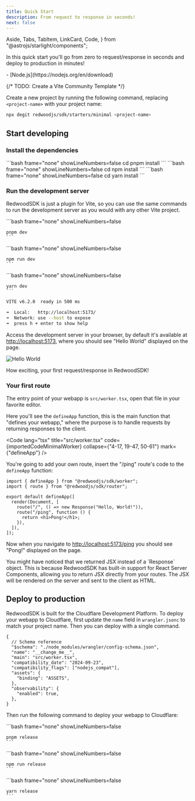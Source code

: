 ```yaml
---
title: Quick Start
description: From request to response in seconds!
next: false
---
```


  Aside,
  Tabs,
  TabItem,
  LinkCard,
  Code,
} from "@astrojs/starlight/components";


In this quick start you'll go from zero to request/response in seconds and deploy to production in minutes!

<Aside type="note" title="System requirements">
  - [Node.js](https://nodejs.org/en/download)
</Aside>

{/* TODO: Create a Vite Community Template */}

Create a new project by running the following command, replacing `<project-name>` with your project name:

```bash showLineNumbers=false
npx degit redwoodjs/sdk/starters/minimal <project-name>
```

## Start developing

### Install the dependencies

<Tabs syncKey="package-manager">
  <TabItem label="pnpm">
    ```bash frame="none" showLineNumbers=false
    cd <project-name>
    pnpm install
    ```
  </TabItem>
  <TabItem label="npm">
    ```bash frame="none" showLineNumbers=false  
    cd <project-name>
    npm install
    ```
  </TabItem>
  <TabItem label="yarn">
    ```bash frame="none" showLineNumbers=false
    cd <project-name>
    yarn install
    ```
  </TabItem>
</Tabs>

### Run the development server

RedwoodSDK is just a plugin for Vite, so you can use the same commands to run the development server as you would with any other Vite project.

<Tabs syncKey="package-manager">
  <TabItem label="pnpm">
    ```bash frame="none" showLineNumbers=false

    pnpm dev
    ```

  </TabItem>
  <TabItem label="npm">
    ```bash frame="none" showLineNumbers=false

    npm run dev
    ```

  </TabItem>
  <TabItem label="yarn">
    ```bash frame="none" showLineNumbers=false
    
    yarn dev
    ```
  </TabItem>
</Tabs>

```bash frame="none" showLineNumbers=false
VITE v6.2.0  ready in 500 ms

➜  Local:   http://localhost:5173/
➜  Network: use --host to expose
➜  press h + enter to show help
```

Access the development server in your browser, by default it's available at [http://localhost:5173](http://localhost:5173),
where you should see "Hello World" displayed on the page.

![Hello World](./images/hello-world.png)

How exciting, your first request/response in RedwoodSDK!

### Your first route

The entry point of your webapp is `src/worker.tsx`, open that file in your favorite editor.

Here you'll see the `defineApp` function, this is the main function that "defines your webapp," where the purpose is to handle requests by returning responses to the client.

<Code
  lang="tsx"
  title="src/worker.tsx"
  code={importedCodeMinimalWorker}
  collapse={"4-17, 19-47, 50-61"}
  mark={"defineApp"}
/>

You're going to add your own route, insert the "/ping" route's code to the `defineApp` function:

```tsx title="src/worker.tsx" ins={7-9} showLineNumbers=false
import { defineApp } from "@redwoodjs/sdk/worker";
import { route } from "@redwoodjs/sdk/router";

export default defineApp([
  render(Document, [
    route("/", () => new Response("Hello, World!")),
    route("/ping", function () {
      return <h1>Pong!</h1>;
    }),
  ]),
]);
```

Now when you navigate to [http://localhost:5173/ping](http://localhost:5173/ping) you should see "Pong!" displayed on the page.

<Aside type="tip">
  You might have noticed that we returned JSX instead of a `Response` object.
  This is because RedwoodSDK has built-in support for React Server Components,
  allowing you to return JSX directly from your routes. The JSX will be rendered
  on the server and sent to the client as HTML.
</Aside>

## Deploy to production

RedwoodSDK is built for the Cloudflare Development Platform. To deploy your webapp to Cloudflare, first update the `name` field in `wrangler.jsonc` to match your project name. Then you can deploy with a single command.

```jsonc title="wrangler.jsonc" del="__change_me__"
{
  // Schema reference
  "$schema": "./node_modules/wrangler/config-schema.json",
  "name": "__change_me__",
  "main": "src/worker.tsx",
  "compatibility_date": "2024-09-23",
  "compatibility_flags": ["nodejs_compat"],
  "assets": {
    "binding": "ASSETS",
  },
  "observability": {
    "enabled": true,
  },
}
```

Then run the following command to deploy your webapp to Cloudflare:

<Tabs syncKey="package-manager">
  <TabItem label="pnpm">
    ```bash frame="none" showLineNumbers=false
    
    pnpm release
    ```
  </TabItem>
  <TabItem label="npm">
    ```bash frame="none" showLineNumbers=false

    npm run release
    ```

  </TabItem>
  <TabItem label="yarn">
    ```bash frame="none" showLineNumbers=false
    
    yarn release
    ```
  </TabItem>
</Tabs>

<LinkCard
  title="What's next?"
  description="Learn everything you need to know to build webapps with Redwood!"
  href="/core/overview"
/>
